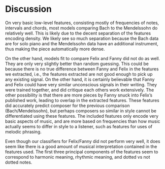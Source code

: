# Discussion

On very basic low-level features, consisting mostly of frequencies of notes, intervals and chords, most models comparing Bach to the Mendelssohn do relatively well. This is likely due to the decent separation of the features encoding density. We likely see so much separation because the Bach data are for solo piano and the Mendelssohn data have an additional instrument, thus making the piece automatically more dense. 

On the other hand, models fit to compare Felix and Fanny did not do as well. They are only very slightly better than random guessing. This could be because there is no true difference between Fanny and Felix in the features we extracted, i.e., the features extracted are not good enough to pick up any existing signal. On the other hand, it is certainly believable that Fanny and Felix could have very similar unconscious signals in their writing. They were trained together, and did critique each others work extensively. The other possibility is that there are more pieces by Fanny snuck into Felix's published work, leading to overlap in the extracted features.  These features did accurately predict composer for the previous comparison (Bach/Mendelssohn), but perhaps composers so similar in style cannot be differentiated using these features. The included features only encode very basic aspects of music, and are more based on frequencies than how music actually seems to differ in style to a listener, such as features for uses of melodic phrasing. 

Even though our classifiers for Felix/Fanny did not perform very well, it does seem like there is a good amount of musical interpretation contained in the features used. The first three principal components of the features seem to correspond to harmonic meaning, rhythmic meaning, and dotted vs not dotted notes. 



